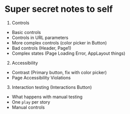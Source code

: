 
<Meta title="Docs/Notes to self" />

# Super secret notes to self

1. Controls

- Basic controls
- Controls in URL parameters
- More complex controls (color picker in Button)
- Bad controls (Header, Page1)
- Complex states (Page Loading Error, AppLayout things)

2. Accessibility

- Contrast (Primary button, fix with color picker)
- Page Accessibility Violations

3. Interaction testing (Interactions Button)

- What happens with manual testing
- One `play` per story
- Manual controls
